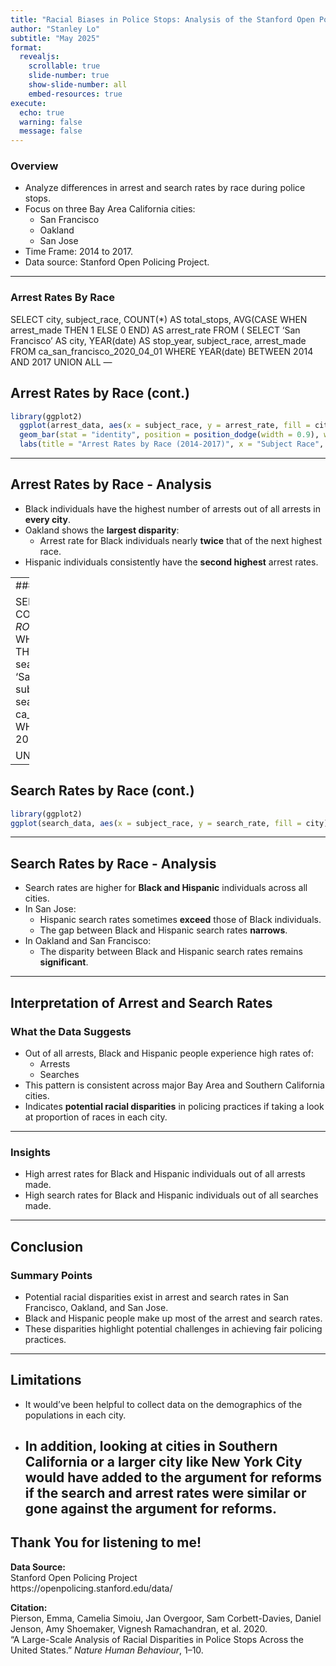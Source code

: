 ```yaml
---
title: "Racial Biases in Police Stops: Analysis of the Stanford Open Policing Project"
author: "Stanley Lo"
subtitle: "May 2025"
format:
  revealjs:
    scrollable: true
    slide-number: true
    show-slide-number: all
    embed-resources: true
execute:
  echo: true
  warning: false
  message: false
---
```


### Overview

- Analyze differences in arrest and search rates by race during police stops.
- Focus on three Bay Area California cities:
  - San Francisco 
  - Oakland 
  - San Jose 
- Time Frame: 2014 to 2017.
- Data source: Stanford Open Policing Project.

---

### Arrest Rates By Race

SELECT 
    city,
    subject_race,
    COUNT(*) AS total_stops,
    AVG(CASE WHEN arrest_made THEN 1 ELSE 0 END) AS arrest_rate
FROM (
    SELECT 
        'San Francisco' AS city,
        YEAR(date) AS stop_year,
        subject_race,
        arrest_made
    FROM ca_san_francisco_2020_04_01
    WHERE YEAR(date) BETWEEN 2014 AND 2017
    UNION ALL
---

## Arrest Rates by Race (cont.)
```r
library(ggplot2)
  ggplot(arrest_data, aes(x = subject_race, y = arrest_rate, fill = city)) +
  geom_bar(stat = "identity", position = position_dodge(width = 0.9), width = 0.6) +
  labs(title = "Arrest Rates by Race (2014-2017)", x = "Subject Race", y = "Arrest Rate", fill = "City")
```

---

## Arrest Rates by Race - Analysis

- Black individuals have the highest number of arrests out of all arrests in **every city**.
- Oakland shows the **largest disparity**:
  - Arrest rate for Black individuals nearly **twice** that of the next highest race.
- Hispanic individuals consistently have the **second highest** arrest rates.

---
### Search Rates By Race

SELECT 
    city,
    subject_race,
    COUNT(*) AS total_stops,
    ROUND(100.0 * AVG(CASE WHEN search_conducted THEN 1 ELSE 0 END), 2) AS search_rate
FROM (
    SELECT 
        'San Francisco' AS city,
        subject_race,
        search_conducted
    FROM ca_san_francisco_2020_04_01
    WHERE YEAR(date) BETWEEN 2014 AND 2017

    UNION ALL

---

## Search Rates by Race (cont.)
```r
library(ggplot2)
ggplot(search_data, aes(x = subject_race, y = search_rate, fill = city)) + geom_col(position = position_dodge(width = 0.9), width = 0.6) + labs(title = "Search Rates by Race (2014-2017)", x = "Subject Race", y = "Search Rate (%)", fill = "City")
```
---

## Search Rates by Race - Analysis

- Search rates are higher for **Black and Hispanic** individuals across all cities.
- In San Jose:
  - Hispanic search rates sometimes **exceed** those of Black individuals.
  - The gap between Black and Hispanic search rates **narrows**.
- In Oakland and San Francisco:
  - The disparity between Black and Hispanic search rates remains **significant**.

---

## Interpretation of Arrest and Search Rates

### What the Data Suggests

- Out of all arrests, Black and Hispanic people experience high rates of:
  - Arrests
  - Searches
- This pattern is consistent across major Bay Area and Southern California cities.
- Indicates **potential racial disparities** in policing practices if taking a look at proportion of races in each city.

---

### Insights

  - High arrest rates for Black and Hispanic individuals out of all arrests made.
  - High search rates for Black and Hispanic individuals out of all searches made.

---

## Conclusion

### Summary Points

- Potential racial disparities exist in arrest and search rates in San Francisco, Oakland, and San Jose.
- Black and Hispanic people make up most of the arrest and search rates.
- These disparities highlight potential challenges in achieving fair policing practices.

---

## Limitations

- It would've been helpful to collect data on the demographics of the populations in each city.

- In addition, looking at cities in Southern California or a larger city like New York City would have added to the argument for reforms if the search and arrest rates were similar or gone against the argument for reforms.
---

## Thank You for listening to me!

**Data Source:**  
Stanford Open Policing Project  
https://openpolicing.stanford.edu/data/

**Citation:**  
Pierson, Emma, Camelia Simoiu, Jan Overgoor, Sam Corbett-Davies, Daniel Jenson, Amy Shoemaker, Vignesh Ramachandran, et al. 2020.  
“A Large-Scale Analysis of Racial Disparities in Police Stops Across the United States.” *Nature Human Behaviour*, 1–10.
